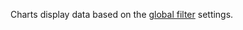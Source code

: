 

Charts display data based on the [global filter](https://docs.cognigy.com/insights/global-filters/) settings.
